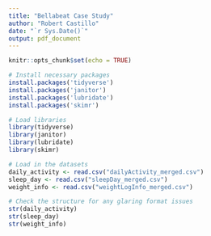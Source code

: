 ---
title: "Bellabeat Case Study"
author: "Robert Castillo"
date: "`r Sys.Date()`"
output: pdf_document
---

```{r setup, include=FALSE}
knitr::opts_chunk$set(echo = TRUE)
```

```{r}
# Install necessary packages
install.packages('tidyverse')
install.packages('janitor')
install.packages('lubridate')
install.packages('skimr')
```

```{r}
# Load libraries
library(tidyverse)
library(janitor)
library(lubridate)
library(skimr)
```

```{r}
# Load in the datasets
daily_activity <- read.csv("dailyActivity_merged.csv")
sleep_day <- read.csv("sleepDay_merged.csv")
weight_info <- read.csv("weightLogInfo_merged.csv")
```

```{r}
# Check the structure for any glaring format issues
str(daily_activity)
str(sleep_day)
str(weight_info)
```

